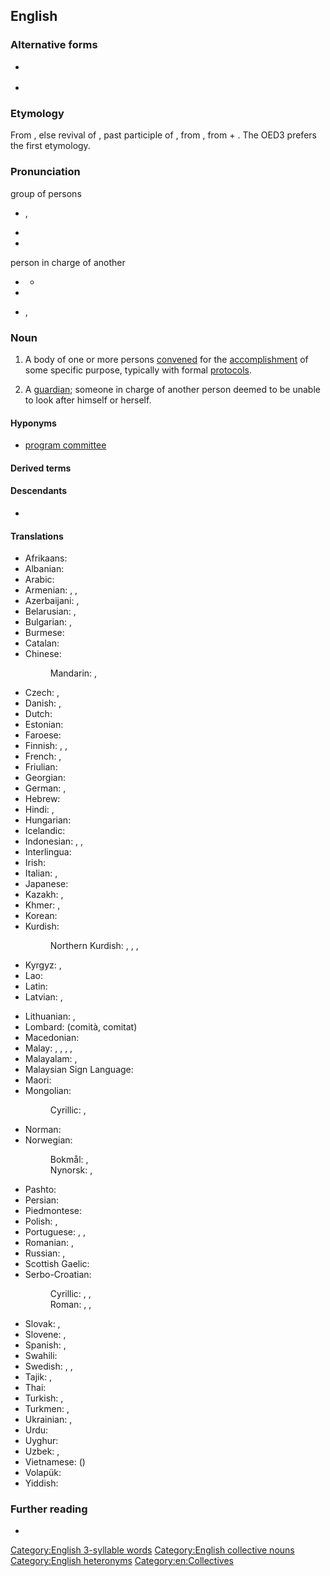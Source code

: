 ==English==

===Alternative forms===
* {{l|en|cttee}} {{qualifier|contraction}}
* {{l|en|cmte}} {{qualifier|contraction}}

===Etymology===
{{root|en|ine-pro|*mey- (change)}}
From {{suffix|en|commit|ee}}, else revival of {{der|en|xno|commite}}, past participle of {{m|fro|commettre||to commit}}, from {{der|en|la|committere}}, from {{m|la|con-||with}} + {{m|la|mittere||to send}}.  The OED3 prefers the first etymology.

===Pronunciation===
; group of persons
* {{enPR|kə-mĭtʹē}}, {{IPA|en|[kəˈmɪt.i]}}
* {{audio|en|en-us-committee.ogg|Audio (US)}}
* {{rhymes|en|ɪti|s=3}}

; person in charge of another
* {{a|UK}} {{IPA|en|[kɒmɪˈtiː]}}
** {{audio|en|LL-Q1860 (eng)-Vealhurl-commitee2.wav|Audio (UK)}}
* {{rhymes|en|iː|s=3}}
* {{a|US}} {{enPR|käm-ĭ-tēʹ}}, {{IPA|en|[kɑmɪˈtiː]}}

===Noun===
{{en-noun}}

# A body of one or more persons [[convene]]d for the [[accomplishment]] of some specific purpose, typically with formal [[protocol]]s.
#:{{ux|en|My uncle is on the '''committee'''.}}
# {{lb|en|archaic}} A [[guardian]]; someone in charge of another person deemed to be unable to look after himself or herself.

====Hyponyms====
* [[program committee]]

====Derived terms====
{{der3|en|by committee|committeeing|committeeman|committeepeople|committeeperson|committeeship|committeewoman|executive committee|executive committee|exploratory committee|God committee|multicommittee|standing committee|subcommittee|vigilance committee}}

====Descendants====
* {{desc|fr|comité|bor=1}} {{see desc}}

====Translations====
{{trans-top|group of persons convened for the accomplishment of some specific purpose}}
* Afrikaans: {{t|af|komitee}}
* Albanian: {{t+|sq|komitet|m}}
* Arabic: {{t|ar|لَجْنَة|f}}
* Armenian: {{t+|hy|հանձնախումբ}}, {{t+|hy|կոմիտե}}, {{t+|hy|հանձնաժողով}}
* Azerbaijani: {{t|az|komitə}}, {{t|az|komissiya}}
* Belarusian: {{t|be|камітэ́т|m}}, {{t|be|камі́сія|f}}
* Bulgarian: {{t+|bg|комите́т|m}}, {{t+|bg|коми́сия|f}}
* Burmese: {{t+|my|ကော်မတီ}}
* Catalan: {{t+|ca|comitè|m}}
* Chinese:
*: Mandarin: {{t+|cmn|委員會}}, {{t+|cmn|委员会|tr=wěiyuánhuì}}
* Czech: {{t+|cs|výbor|m}}, {{t+|cs|komise|f}}
* Danish: {{t|da|komité|c}}, {{t|da|komite|c}}
* Dutch: {{t+|nl|comité|n}}
* Estonian: {{t|et|komitee}}
* Faroese: {{t|fo|nevnd|f}}
* Finnish: {{t+|fi|komitea}}, {{t+|fi|valiokunta}}, {{t+|fi|toimikunta}}
* French: {{t+|fr|comité|m}}, {{t+|fr|commission|f}}
* Friulian: {{t|fur|comitât|m}}
* Georgian: {{t|ka|კომიტეტი}}
* German: {{t+|de|Komitee|n}}, {{t+|de|Ausschuß|m}}
* Hebrew: {{t|he|וְעָדָה|f|tr=v'adá}}
* Hindi: {{t+|hi|समिति|f}}, {{t+|hi|कमेटी|f}}
* Hungarian: {{t+|hu|bizottság}}
* Icelandic: {{t+|is|nefnd|f}}
* Indonesian: {{t+|id|komite}}, {{t+|id|panitia}}, {{t+|id|panitera}}
* Interlingua: {{t|ia|committee}}
* Irish: {{t|ga|coiste|m}}
* Italian: {{t+|it|comitato|m}}, {{t+|it|commissione|f}}
* Japanese: {{t+|ja|委員会|tr=いいんかい, iinkai}}
* Kazakh: {{t|kk|комитет}}, {{t|kk|комиссия}}
* Khmer: {{t+|km|គណៈកម្មាធិការ}}, {{t+|km|គណៈកម្មការ}}
* Korean: {{t+|ko|위원회(委員會)}}
* Kurdish:
*: Northern Kurdish: {{t+|kmr|komîte|f}}, {{t+|kmr|deste|f}}, {{t+|kmr|lijne|f}}, {{t+|kmr|kom|f}}
* Kyrgyz: {{t+|ky|комитет}}, {{t|ky|комиссия}}
* Lao: {{t+|lo|ຄະນະກຳມະການ}}
* Latin: {{t|la|consilium|n}}
* Latvian: {{t|lv|komiteja|f}}, {{t|lv|komisija|f}}
{{trans-mid}}
* Lithuanian: {{t+|lt|komitetas|m}}, {{t|lt|komisija|f}}
* Lombard: {{t+|lmo|comitad|m}} (comità, comitat)
* Macedonian: {{t|mk|комите́т|m}}
* Malay: {{t|ms|jawatankuasa}}, {{t|ms|panitia}}, {{t|ms|komite}}, {{t|ms|komiti}}, {{t|ms|lajnah}}
* Malayalam: {{t+|ml|സമിതി}}, {{t+|ml|കമ്മിറ്റി}}
* Malaysian Sign Language: {{t|xml|jawatankuasa}}
* Maori: {{t|mi|komiti}}
* Mongolian:
*: Cyrillic: {{t+|mn|хороо}}, {{t+|mn|комисс}}
* Norman: {{t|nrf|conmité|m}}
* Norwegian:
*: Bokmål: {{t+|nb|komité|m}}, {{t+|nb|komite|m}}
*: Nynorsk: {{t|nn|komité|m}}, {{t|nn|komite|m}}
* Pashto: {{t|ps|کمیټه|f|tr=komiṭa}}
* Persian: {{t+|fa|کمیته|tr=komite}}
* Piedmontese: {{t|pms|comità|m}}
* Polish: {{t+|pl|komitet|m}}, {{t+|pl|komisja|f}}
* Portuguese: {{t+|pt|comité|m}}, {{t+|pt|comitê|m}}, {{t+|pt|comissão|f}}
* Romanian: {{t+|ro|comitet|n}}, {{t+|ro|comisie|f}}
* Russian: {{t+|ru|комите́т|m}}, {{t+|ru|коми́ссия|f}}
* Scottish Gaelic: {{t|gd|comataidh|f}}
* Serbo-Croatian: {{t+|sh|odbor|n}}
*: Cyrillic: {{t|sh|комѝте̄т|m}}, {{t|sh|ча̑снӣштво|n}}, {{t|sh|о̀дбор|m}}
*: Roman: {{t+|sh|komìtēt|m}}, {{t+|sh|čȃsnīštvo|n}}, {{t+|sh|odbor|m}}
* Slovak: {{t|sk|výbor|m}}, {{t|sk|komisia|f}}
* Slovene: {{t|sl|komite|m}}, {{t|sl|odbor|m}}
* Spanish: {{t+|es|comité|m}}, {{t+|es|comisión|f}}
* Swahili: {{t+|sw|kamati}}
* Swedish: {{t+|sv|nämnd|c}}, {{t+|sv|kommitté|c}}, {{t+|sv|utskott|n}}
* Tajik: {{t|tg|комитет}}, {{t+|tg|комиссия}}
* Thai: {{t|th|คณะกรรมการ}}
* Turkish: {{t+|tr|kurul}}, {{t+|tr|komite}}
* Turkmen: {{t|tk|komitet}}, {{t|tk|komissiýa}}
* Ukrainian: {{t+|uk|коміте́т|m}}, {{t+|uk|комі́сія|f}}
* Urdu: {{t|ur|کمیٹی|f|tr=kameṭī}}
* Uyghur: {{t|ug|كومىتېت}}
* Uzbek: {{t+|uz|komitet}}, {{t+|uz|komissiya}}
* Vietnamese: {{t+|vi|uỷ ban}} ({{t|vi|委班|sc=Hani}})
* Volapük: {{t+|vo|komitetanef}}
* Yiddish: {{t|yi|קאָמיטעט|m}}
{{trans-bottom}}

{{trans-see|guardian}}

===Further reading===
* {{pedia}}

[[Category:English 3-syllable words]]
[[Category:English collective nouns]]
[[Category:English heteronyms]]
[[Category:en:Collectives]]